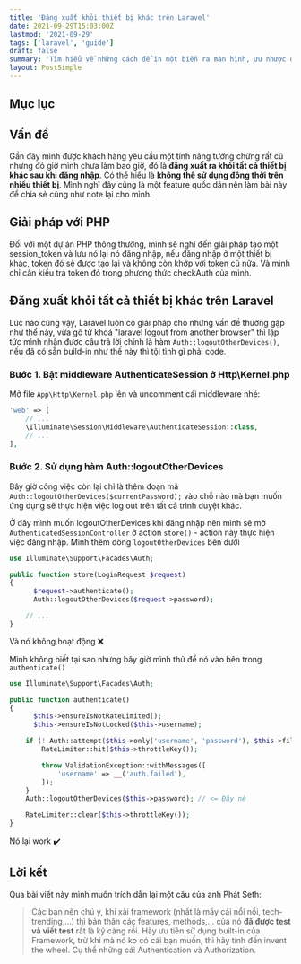 ```yaml
---
title: 'Đăng xuất khỏi thiết bị khác trên Laravel'
date: 2021-09-29T15:03:00Z
lastmod: '2021-09-29'
tags: ['laravel', 'guide']
draft: false
summary: 'Tìm hiểu về những cách để in một biến ra màn hình, ưu nhược điểm khác nhau'
layout: PostSimple
---
```


## Mục lục
<TOCInline toc={props.toc} exclude="Mục lục" toHeading={2} />

## Vấn đề
Gần đây mình được khách hàng yêu cầu một tính năng tưởng chừng rất cũ nhưng đó giờ mình chưa làm bao giờ, đó là **đăng xuất ra khỏi tất cả thiết bị khác sau khi đăng nhập**. Có thể hiểu là **không thể sử dụng đồng thời trên nhiều thiết bị**. Mình nghĩ đây cũng là một feature quốc dân nên làm bài này để chia sẻ cũng như note lại cho mình.

## Giải pháp với PHP
Đối với một dự án PHP thông thường, mình sẽ nghĩ đến giải pháp tạo một session_token và lưu nó lại nó đăng nhập, nếu đăng nhập ở một thiết bị khác, token đó sẽ được tạo lại và không còn khớp với token cũ nữa. Và mình chỉ cần kiểu tra token đó trong phương thức checkAuth của mình.
## Đăng xuất khỏi tất cả thiết bị khác trên Laravel
Lúc nào cũng vậy, Laravel luôn có giải pháp cho những vấn đề thường gặp như thế này, vừa gõ từ khoá "laravel logout from another browser" thì lập tức mình nhận được câu trả lời chính là hàm `Auth::logoutOtherDevices()`, nếu đã có sẵn build-in như thế này thì tội tình gì phải code.

### Bước 1. Bật middleware AuthenticateSession ở Http\Kernel.php
Mở file `App\Http\Kernel.php` lên và uncomment cái middleware nhé:
```php
'web' => [
    // ...
    \Illuminate\Session\Middleware\AuthenticateSession::class,
    // ...
],
```
### Bước 2. Sử dụng hàm Auth::logoutOtherDevices
Bây giờ công việc còn lại chỉ là thêm đoạn mã `Auth::logoutOtherDevices($currentPassword);` vào chỗ nào mà bạn muốn ứng dụng sẽ thực hiện việc log out trên tất cả trình duyệt khác.

Ở đây mình muốn logoutOtherDevices khi đăng nhập nên mình sẽ mở `AuthenticatedSessionController` ở action `store()` - action này thực hiện việc đăng nhập. Mình thêm dòng `logoutOtherDevices` bên dưới
```php
use Illuminate\Support\Facades\Auth;

public function store(LoginRequest $request)
{
	  $request->authenticate();
	  Auth::logoutOtherDevices($request->password);

	// ...
}
```
Và nó không hoạt động ❌

Mình không biết  tại sao nhưng bây giờ mình thử để nó vào bên trong `authenticate()`
```php
use Illuminate\Support\Facades\Auth;

public function authenticate()
{
	  $this->ensureIsNotRateLimited();
	  $this->ensureIsNotLocked($this->username);

	if (! Auth::attempt($this->only('username', 'password'), $this->filled('remember'))) {
		RateLimiter::hit($this->throttleKey());

		throw ValidationException::withMessages([
		    'username' => __('auth.failed'),
		]);
	}
	Auth::logoutOtherDevices($this->password); // <= Đây nè

	RateLimiter::clear($this->throttleKey());
}
```
Nó lại work ✔️

## Lời kết
Qua bài viết này mình muốn trích dẫn lại một câu của anh Phát Seth:
> Các bạn nên chú ý, khi xài framework (nhất là mấy cái nổi nổi, tech-trending,…) thì bản thân các features, methods,… của nó  **đã được test và viết test**  rất là kỹ càng rồi. Hãy ưu tiên sử dụng built-in của Framework, trừ khi mà nó ko có cái bạn muốn, thì hãy tính đến invent the wheel. Cụ thể những cái Authentication và Authorization.
